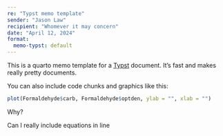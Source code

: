 ```yaml
---
re: "Typst memo template"
sender: "Jason Law"
recipient: "Whomever it may concern"
date: "April 12, 2024"
format:
  memo-typst: default
---
```


This is a quarto memo template for a [Typst](https://typst.app) document. It's
fast and makes really pretty documents. 

 ```{=typst}
 #lorem(300)
 ```
 
You can also include code chunks and graphics like this:
```r
plot(Formaldehyde$carb, Formaldehyde$optden, ylab = "", xlab = "")
```
 
 ```{=typst}
 #lorem(100)
 ```

 Why?

Can I really include equations in line ` $E = m C^2$ `{=typst}

 ```{=typst}
 #lorem(200)
 
 #lorem(100)
 ```
